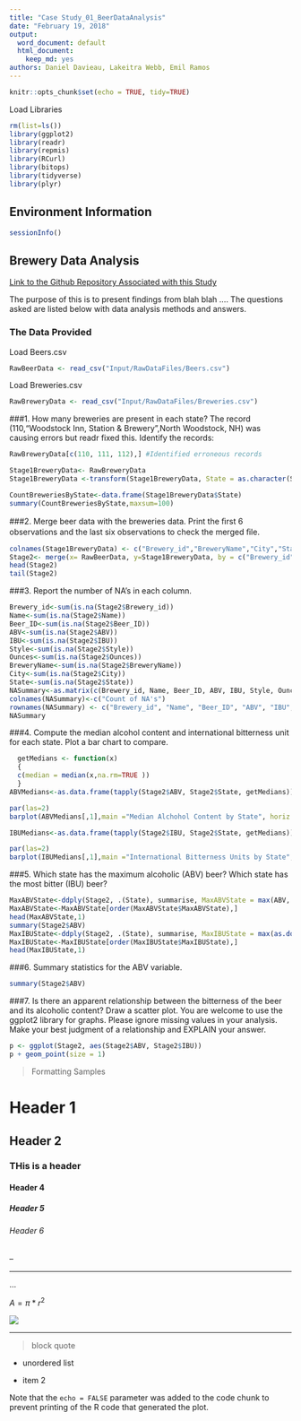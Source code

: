 ```yaml
---
title: "Case Study_01_BeerDataAnalysis"
date: "February 19, 2018"
output:
  word_document: default
  html_document:
    keep_md: yes
authors: Daniel Davieau, Lakeitra Webb, Emil Ramos
---
```

```r
knitr::opts_chunk$set(echo = TRUE, tidy=TRUE)
```
Load Libraries
```r
rm(list=ls())
library(ggplot2)
library(readr)
library(repmis)
library(RCurl)
library(bitops)
library(tidyverse)
library(plyr)
```
## Environment Information
```r
sessionInfo()
```
## Brewery Data Analysis

[Link to the Github Repository Associated with this Study](https://github.com/davxdan/MSDS_6306_DoingDataScience_Case-Study_01)

The purpose of this is to present findings from blah blah ....
The questions asked are listed below with data analysis methods and answers.  

### The Data Provided
Load Beers.csv
```r
RawBeerData <- read_csv("Input/RawDataFiles/Beers.csv")
```
Load Breweries.csv
```r
RawBreweryData <- read_csv("Input/RawDataFiles/Breweries.csv")
```
###1. How many breweries are present in each state?
The record (110,"Woodstock Inn, Station & Brewery",North Woodstock, NH) was causing errors but readr fixed this.
Identify the records:
```r
RawBreweryData[c(110, 111, 112),] #Identified erroneous records
```
```r
Stage1BreweryData<- RawBreweryData
Stage1BreweryData <-transform(Stage1BreweryData, State = as.character(State))
```
```r
CountBreweriesByState<-data.frame(Stage1BreweryData$State)
summary(CountBreweriesByState,maxsum=100)
```
###2. Merge beer data with the breweries data. Print the ﬁrst 6 observations and the last six observations to check the merged ﬁle.
```r
colnames(Stage1BreweryData) <- c("Brewery_id","BreweryName","City","State")
Stage2<- merge(x= RawBeerData, y=Stage1BreweryData, by = c("Brewery_id"), all=FALSE)
head(Stage2)
tail(Stage2)
```

###3. Report the number of NA’s in each column.
```r
Brewery_id<-sum(is.na(Stage2$Brewery_id))
Name<-sum(is.na(Stage2$Name))
Beer_ID<-sum(is.na(Stage2$Beer_ID))
ABV<-sum(is.na(Stage2$ABV))
IBU<-sum(is.na(Stage2$IBU))
Style<-sum(is.na(Stage2$Style))
Ounces<-sum(is.na(Stage2$Ounces))
BreweryName<-sum(is.na(Stage2$BreweryName))
City<-sum(is.na(Stage2$City))
State<-sum(is.na(Stage2$State))
NASummary<-as.matrix(c(Brewery_id, Name, Beer_ID, ABV, IBU, Style, Ounces, BreweryName, City, State))
colnames(NASummary)<-c("Count of NA's")
rownames(NASummary) <- c("Brewery_id", "Name", "Beer_ID", "ABV", "IBU", "Style", "Ounces", "BreweryName", "City", "State")
NASummary
```

###4. Compute the median alcohol content and international bitterness unit for each state. Plot a bar chart to compare.
```r
  getMedians <- function(x)
  {
  c(median = median(x,na.rm=TRUE ))
  }
ABVMedians<-as.data.frame(tapply(Stage2$ABV, Stage2$State, getMedians))

par(las=2)
barplot(ABVMedians[,1],main ="Median Alchohol Content by State", horiz = FALSE, col = 4)
```
```r
IBUMedians<-as.data.frame(tapply(Stage2$IBU, Stage2$State, getMedians))

par(las=2)
barplot(IBUMedians[,1],main ="International Bitterness Units by State", horiz = FALSE, col = 4)
```

###5. Which state has the maximum alcoholic (ABV) beer? Which state has the most bitter (IBU) beer?
```r
MaxABVState<-ddply(Stage2, .(State), summarise, MaxABVState = max(ABV, na.rm=TRUE))
MaxABVState<-MaxABVState[order(MaxABVState$MaxABVState),]
head(MaxABVState,1)
summary(Stage2$ABV)
MaxIBUState<-ddply(Stage2, .(State), summarise, MaxIBUState = max(as.double(Stage2$IBU), na.rm=TRUE))
MaxIBUState<-MaxIBUState[order(MaxIBUState$MaxIBUState),]
head(MaxIBUState,1)
```

###6. Summary statistics for the ABV variable.
```r
summary(Stage2$ABV)
```

###7. Is there an apparent relationship between the bitterness of the beer and its alcoholic content? Draw a scatter plot. You are welcome to use the ggplot2 library for graphs. Please ignore missing values in your analysis. Make your best judgment of a relationship and EXPLAIN your answer.
```r
p <- ggplot(Stage2, aes(Stage2$ABV, Stage2$IBU))
p + geom_point(size = 1)
```

>Formatting Samples  

# Header 1   
## Header 2   
### THis is a header  
#### Header 4   
##### Header 5   
###### Header 6  

--  

---  

...  

$A = \pi*r^{2}$  

![](SampleImage.png)  

***  

> block quote  

* unordered list  

* item 2  

Note that the `echo = FALSE` parameter was added to the code chunk to prevent printing of the R code that generated the plot.
